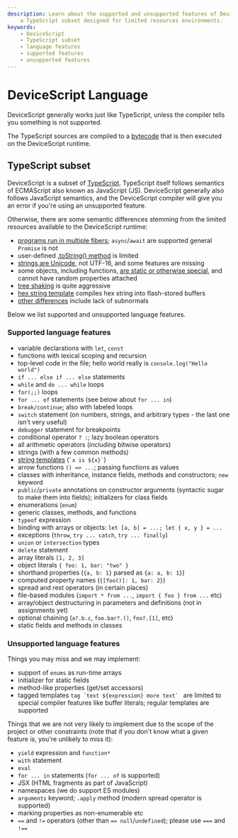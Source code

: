 ```yaml
---
description: Learn about the supported and unsupported features of DeviceScript,
    a TypeScript subset designed for limited resources environments.
keywords:
    - DeviceScript
    - TypeScript subset
    - language features
    - supported features
    - unsupported features
---
```


# DeviceScript Language

DeviceScript generally works just like TypeScript, unless the compiler tells you something is not supported.

The TypeScript sources are compiled to a [bytecode](/language/bytecode)
that is then executed on the DeviceScript runtime.

## TypeScript subset

DeviceScript is a subset of [TypeScript](https://www.typescriptlang.org).
TypeScript itself follows semantics of ECMAScript also known as JavaScript (JS).
DeviceScript generally also follows JavaScript semantics, and the DeviceScript compiler
will give you an error if you're using an unsupported feature.

Otherwise, there are some semantic differences stemming from the limited
resources available to the DeviceScript runtime:

-   [programs run in multiple fibers](/language/async); `async`/`await` are supported general `Promise` is not
-   user-defined [.toString() method](/language/tostring) is limited
-   [strings are Unicode](/language/strings), not UTF-16, and some features are missing
-   some objects, including functions, [are static or otherwise special](/language/special), and cannot have random properties attached
-   [tree shaking](/language/tree-shaking) is quite aggressive
-   [hex string template](/language/hex) compiles hex string into flash-stored buffers
-   [other differences](/language/devicescript-vs-javascript) include lack of subnormals

Below we list supported and unsupported language features.

### Supported language features

-   variable declarations with `let`, `const`
-   functions with lexical scoping and recursion
-   top-level code in the file; hello world really is `console.log("Hello world")`
-   `if ... else if ... else` statements
-   `while` and `do ... while` loops
-   `for(;;)` loops
-   `for ... of` statements (see below about `for ... in`)
-   `break/continue`; also with labeled loops
-   `switch` statement (on numbers, strings, and arbitrary types - the last one isn't very useful)
-   `debugger` statement for breakpoints
-   conditional operator `? :`; lazy boolean operators
-   all arithmetic operators (including bitwise operators)
-   strings (with a few common methods)
-   [string templates](https://developer.mozilla.org/en-US/docs/Web/JavaScript/Reference/Template_literals) (`` `x is ${x}` ``)
-   arrow functions `() => ...`; passing functions as values
-   classes with inheritance, instance fields, methods and constructors; `new` keyword
-   `public`/`private` annotations on constructor arguments (syntactic sugar to make them into fields); initializers for class fields
-   enumerations (`enum`)
-   generic classes, methods, and functions
-   `typeof` expression
-   binding with arrays or objects: `let [a, b] = ...; let { x, y } = ...`
-   exceptions (`throw`, `try ... catch`, `try ... finally`)
-   `union` or `intersection` types
-   `delete` statement
-   array literals `[1, 2, 3]`
-   object literals `{ foo: 1, bar: "two" }`
-   shorthand properties (`{a, b: 1}` parsed as `{a: a, b: 1}`)
-   computed property names (`{[foo()]: 1, bar: 2}`)
-   spread and rest operators (in certain places)
-   file-based modules (`import * from ...`, `import { foo } from ...` etc)
-   array/object destructuring in parameters and definitions (not in assignments yet)
-   optional chaining (`a?.b.c`, `foo.bar?.()`, `foo?.[1]`, etc)
-   static fields and methods in classes

### Unsupported language features

Things you may miss and we may implement:

-   support of `enums` as run-time arrays
-   initializer for static fields
-   method-like properties (get/set accessors)
-   tagged templates `` tag `text ${expression} more text`  `` are limited to special compiler features
    like buffer literals; regular templates are supported

Things that we are not very likely to implement due to the scope of the project
or other constraints (note that if you don't know what a given feature is, you're
unlikely to miss it):

-   `yield` expression and `function*`
-   `with` statement
-   `eval`
-   `for ... in` statements (`for ... of` is supported)
-   JSX (HTML fragments as part of JavaScript)
-   namespaces (we do support ES modules)
-   `arguments` keyword; `.apply` method (modern spread operator is supported)
-   marking properties as non-enumerable etc
-   `==` and `!=` operators (other than `== null`/`undefined`); please use `===` and `!==`
